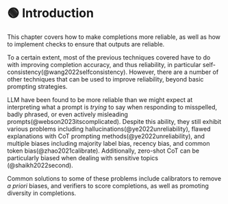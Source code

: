 
# 🟢 Introduction

This chapter covers how to make completions more reliable, as well as how to
implement checks to ensure that outputs are reliable.

To a certain extent, most
of the previous techniques covered have to do with improving completion
accuracy, and thus reliability, in particular self-consistency(@wang2022selfconsistency).
However, there are a number of other techniques that can be used to improve reliability,
beyond basic prompting strategies.

<Term term="LLM">LLM</Term> have been found to be more reliable than we might expect
at interpreting what a prompt is _trying_ to say when responding to misspelled, badly
phrased, or even actively misleading prompts(@webson2023itscomplicated). Despite
this ability, they still exhibit various problems including hallucinations(@ye2022unreliability),
flawed explanations with <Term term="CoT prompting">CoT prompting</Term> methods(@ye2022unreliability),
and multiple biases including majority label bias, recency bias, and common token
bias(@zhao2021calibrate). Additionally, zero-shot CoT can be particularly biased
when dealing with sensitive topics (@shaikh2022second).

Common solutions to some of these problems include calibrators to remove _a priori_ biases,
and verifiers to score completions, as well as promoting diversity in completions.
